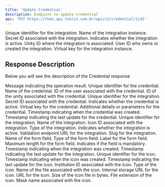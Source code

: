 ```yaml
---
title: 'Update Credential'
description: Endpoint to update Credential
api: 'PUT https://chat.api.toolzz.com.br/api/v1/credential/{id}'
---
```

<Expandable title="Payload">
  <ResponseField name="integrationId" type="string" required>
  Unique identifier for the integration.
  </ResponseField>
  <ResponseField name="name" type="string" required>
    Name of the integration instance.
  </ResponseField>
  <ResponseField name="secretId" type="string" required>
    Secret ID associated with the integration.
  </ResponseField>
  <ResponseField name="status" type="boolean" required>
    Indicates whether the integration is active.
  </ResponseField>
  <ResponseField name="unityId" type="string" required>
    Unity ID where the integration is associated.
  </ResponseField>
  <ResponseField name="userId" type="string" required>
    User ID who owns or created the integration.
  </ResponseField>
  <ResponseField name="virtualKey" type="string" required>
    Virtual key for the integration instance.
  </ResponseField>
</Expandable>

## Response Description 
Below you will see the description of the Credential response


<ResponseField name="message" type="string" required>
    Message indicating the operation result.
  </ResponseField>
  <ResponseField name="id" type="string" required>
    Unique identifier for the credential.
  </ResponseField>
  <ResponseField name="name" type="string" required>
    Name of the credential.
  </ResponseField>
  <ResponseField name="userId" type="string" required>
    ID of the user associated with the credential.
  </ResponseField>
  <ResponseField name="unityId" type="string" required>
    ID of the unity associated with the credential.
  </ResponseField>
  <ResponseField name="integrationId" type="string" required>
    Unique identifier for the integration.
  </ResponseField>
  <ResponseField name="secretId" type="string" required>
    Secret ID associated with the credential.
  </ResponseField>
  <ResponseField name="status" type="boolean" required>
    Indicates whether the credential is active.
  </ResponseField>
  <ResponseField name="virtualKey" type="string" required>
    Virtual key for the credential.
  </ResponseField>
  <ResponseField name="credentials" type="object">
    Additional details or parameters for the credential.
  </ResponseField>
  <ResponseField name="createdAt" type="string" required>
    Timestamp indicating when the credential was created.
  </ResponseField>
  <ResponseField name="updatedAt" type="string" required>
    Timestamp indicating the last update for the credential.
  </ResponseField>
  <ResponseField name="integration" type="object" required>
    <Expandable title="properties">
      <ResponseField name="id" type="string" required>
        Unique identifier for the integration.
      </ResponseField>
      <ResponseField name="name" type="string" required>
        Name of the integration.
      </ResponseField>
      <ResponseField name="iconId" type="string" required>
        Icon ID associated with the integration.
      </ResponseField>
      <ResponseField name="type" type="string" required>
        Type of the integration.
      </ResponseField>
      <ResponseField name="status" type="boolean" required>
        Indicates whether the integration is active.
      </ResponseField>
      <ResponseField name="validationEndpoint" type="string">
        Validation endpoint URL for the integration.
      </ResponseField>
      <ResponseField name="slug" type="string" required>
        Slug for the integration.
      </ResponseField>
      <ResponseField name="form" type="array" required>
        <Expandable title="properties">
          <ResponseField name="name" type="string" required>
            Name of the form field.
          </ResponseField>
          <ResponseField name="type" type="string" required>
            Type of the form field.
          </ResponseField>
          <ResponseField name="label" type="string" required>
            Label for the form field.
          </ResponseField>
          <ResponseField name="maxLenght" type="integer" required>
            Maximum length for the form field.
          </ResponseField>
          <ResponseField name="required" type="boolean" required>
            Indicates if the field is mandatory.
          </ResponseField>
        </Expandable>
      </ResponseField>
      <ResponseField name="createdAt" type="string" required>
        Timestamp indicating when the integration was created.
      </ResponseField>
      <ResponseField name="updatedAt" type="string">
        Timestamp indicating the last update for the integration.
      </ResponseField>
      <ResponseField name="icon" type="object" required>
        <Expandable title="properties">
          <ResponseField name="id" type="string" required>
            Unique identifier for the icon.
          </ResponseField>
          <ResponseField name="createdAt" type="string" required>
            Timestamp indicating when the icon was created.
          </ResponseField>
          <ResponseField name="updatedAt" type="string">
            Timestamp indicating the last update for the icon.
          </ResponseField>
          <ResponseField name="institutionId" type="string" required>
            Institution ID associated with the icon.
          </ResponseField>
          <ResponseField name="type" type="string" required>
            Type of the icon.
          </ResponseField>
          <ResponseField name="fileName" type="string" required>
            Name of the file associated with the icon.
          </ResponseField>
          <ResponseField name="internalStorageUrl" type="string" required>
            Internal storage URL for the icon.
          </ResponseField>
          <ResponseField name="url" type="string" required>
            URL for the icon.
          </ResponseField>
          <ResponseField name="size" type="integer" required>
            Size of the icon file in bytes.
          </ResponseField>
          <ResponseField name="extension" type="string" required>
            File extension of the icon.
          </ResponseField>
          <ResponseField name="maskName" type="string" required>
            Mask name associated with the icon.
          </ResponseField>
        </Expandable>
      </ResponseField>
    </Expandable>
</ResponseField>
